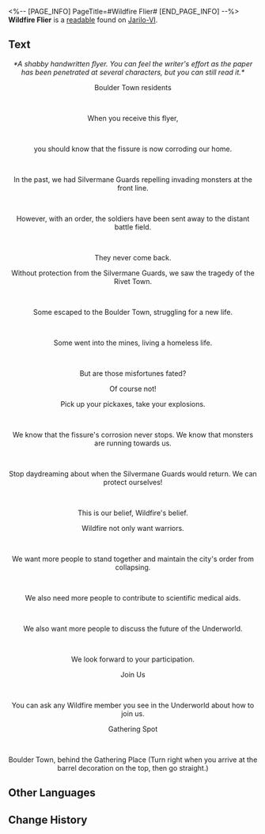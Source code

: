 <%-- [PAGE_INFO]
PageTitle=#Wildfire Flier#
[END_PAGE_INFO] --%>
{{Readable Infobox
|id           = 013
|partIds      = 190117
|title        = 
|image        = Item Jarilo-VI Readable.png
|world        = Jarilo-VI
|parts        = 1
|author       = <!--to be added-->
|description  = Handwritten fliers. They are rough, but rooted in sincerity.
|part1        = Wildfire Flier
|source1      = {{cx|Source missing}}
|characters   = 
|factions     = 
}}
'''Wildfire Flier''' is a [[readable]] found on [[Jarilo-VI]].
<!--
==Location==
{{Map Embed|<map name>|<marker id>}}
-->
==Text==
<div align="center">''*A shabby handwritten flyer. You can feel the writer's effort as the paper has been penetrated at several characters, but you can still read it.*''</div>

<div align="center">Boulder Town residents</div><br /><div align="center">When you receive this flyer,</div><br /><div align="center">you should know that the fissure is now corroding our home. </div><br /><div align="center">In the past, we had Silvermane Guards repelling invading monsters at the front line.</div><br /><div align="center">However, with an order, the soldiers have been sent away to the distant battle field.</div><br /><div align="center">They never come back.</div>

<div align="center">Without protection from the Silvermane Guards, we saw the tragedy of the Rivet Town.</div><br /><div align="center">Some escaped to the Boulder Town, struggling for a new life.</div><br /><div align="center">Some went into the mines, living a homeless life.</div><br /><div align="center">But are those misfortunes fated?</div>

<div align="center">Of course not!</div>

<div align="center">Pick up your pickaxes, take your explosions.</div><br /><div align="center">We know that the fissure's corrosion never stops. We know that monsters are running towards us.</div><br /><div align="center">Stop daydreaming about when the Silvermane Guards would return. We can protect ourselves!</div><br /><div align="center">This is our belief, Wildfire's belief.</div>

<div align="center">Wildfire not only want warriors.</div><br /><div align="center">We want more people to stand together and maintain the city's order from collapsing.</div><br /><div align="center">We also need more people to contribute to scientific medical aids.</div><br /><div align="center">We also want more people to discuss the future of the Underworld.</div><br /><div align="center">We look forward to your participation.</div>

<div align="center">Join Us</div><br /><div align="center">You can ask any Wildfire member you see in the Underworld about how to join us.</div>

<div align="center">Gathering Spot</div><br /><div align="center">Boulder Town, behind the Gathering Place (Turn right when you arrive at the barrel decoration on the top, then go straight.)</div>

<!--
==Trivia==
* 
-->
==Other Languages==
{{Other Languages
|en   = Wildfire Flier
|zhs  = 地火组织的宣传单
|zht  = 地火組織的宣傳單
|ja   = 地炎組織のチラシ
|ko   = 와일드 파이어 조직 전단지
|es   = Panfleto de Llamarada
|fr   = Dépliant des Feux sauvages
|ru   = Флаер Дикого Огня
|th   = ใบปลิวของ Wildfire
|vi   = Truyền Đơn Của Tổ Chức Lửa Ngầm
|de   = Flyer von Wildfeuer
|id   = Brosur Organisasi Wildfire
|pt   = Panfleto de Fogo Vivo
}}

==Change History==
{{Change History|1.0}}